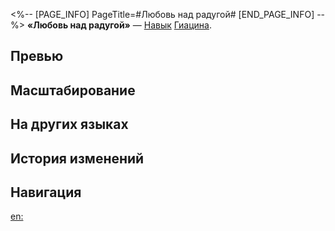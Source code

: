 <%-- [PAGE_INFO]
PageTitle=#Любовь над радугой#
[END_PAGE_INFO] --%>
{{Навык Инфобокс
|Название         = Любовь над радугой
|Изображение      = Навык Любовь над радугой.png
|Персонаж         = Гиацина
|Тип              = Навык
|Тэг              = Восстановление
|УронСтойк        = 
|ЭнергияГен       = 30
|Энергия          = 
|Длительность     = 
|Описание         = Призывает {{Доп эффект|духа памяти}} Ику и восстанавливает всем союзникам, кроме Ики, НР, равное {{Цвет|Выделенный|4%—8,8%}} от макс. НР Гиацины плюс {{Цвет|Выделенный|40—178}} ед. Также восстанавливает Ике НР, равное {{Цвет|Выделенный|5%—11%}} от макс. НР Гиацины плюс {{Цвет|Выделенный|50—222,5}} ед.
|Свойство1        = 
|Масштабирование1 = 
}}
'''«Любовь над радугой»''' — [[Навык]] [[Гиацина]].

==Превью==
{{Превью
|Файл = Любовь над радугой Превью
}}

==Масштабирование==
{{Масштабирование навыка
|4%;4.5%;5%;5.5%;6%;6.4%;6.8%;7.2%;7.6%;8%;8.4%;8.8%;9.2%;9.6%;10%
|4000%;6400%;8200%;10000%;11200%;12400%;13300%;14200%;15100%;16000%;16900%;17800%;18700%;19600%;20500%
|5%;5.63%;6.25%;6.88%;7.5%;8%;8.5%;9%;9.5%;10%;10.5%;11%;11.5%;12%;12.5%
|5000%;8000%;10250%;12500%;14000%;15500%;16625%;17750%;18875%;20000%;21125%;22250%;23375%;24500%;25625%
}}

==На других языках==
{{На других языках
|en   = Love Over the Rainbow
|zhs  = 爱在虹光洒落时
|zht  = 愛在虹光灑落時
|ja   = {{Rubi|降|ふ}}り{{Rubi|注|そそ}}ぐ{{Rubi|彩虹|さいこう}}の{{Rubi|愛|あい}}
|ko   = 무지갯빛이 쏟아질 때의 사랑
|es   = Arcoíris rociado de amor
|fr   = Amour arc-en-ciel
|ru   = Любовь над радугой
|th   = Love Over the Rainbow
|vi   = Tình Yêu Khi Cầu Vồng Lan Tỏa
|de   = Liebe im Regenbogenlicht
|id   = Love Over the Rainbow
|pt   = Amor Além do Arco-Íris
}}

==История изменений==
{{История изменений|3.5}}

==Навигация==
{{Навык Навбокс|Гиацина}}

[[en:]]
